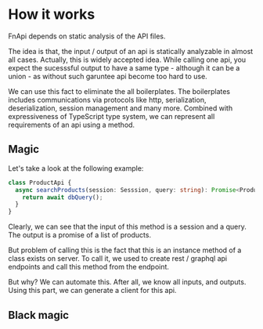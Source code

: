 # How it works

FnApi depends on static analysis of the API files.

The idea is that, the input / output of an api is statically analyzable in almost all cases.
Actually, this is widely accepted idea.
While calling one api, you expect the sucesssful output to have a same type - although it can be a union - as without such garuntee api become too hard to use.

We can use this fact to eliminate the all boilerplates.
The boilerplates includes communications via protocols like http, serialization, deserialization, session management and many more.
Combined with expressiveness of TypeScript type system, we can represent all requirements of an api using a method.

## Magic

Let's take a look at the following example:

```ts
class ProductApi {
  async searchProducts(session: Sesssion, query: string): Promise<Product[]> {
    return await dbQuery();
  }
}
```

Clearly, we can see that the input of this method is a session and a query.
The output is a promise of a list of products.

But problem of calling this is the fact that this is an instance method of a class exists on server.
To call it, we used to create rest / graphql api endpoints and call this method from the endpoint.

But why?
We can automate this.
After all, we know all inputs, and outputs.
Using this part, we can generate a client for this api.

## Black magic
